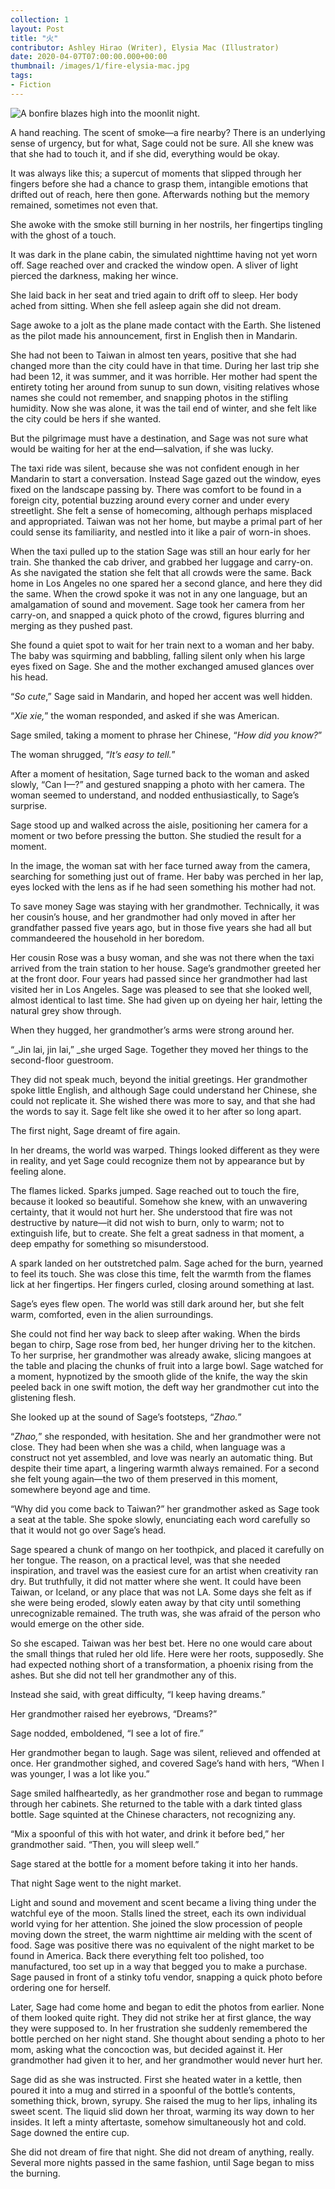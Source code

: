 ---
collection: 1
layout: Post
title: "火"
contributor: Ashley Hirao (Writer), Elysia Mac (Illustrator)
date: 2020-04-07T07:00:00.000+00:00
thumbnail: /images/1/fire-elysia-mac.jpg
tags: 
- Fiction
---
<div class="center">
    <img src="/images/1/fire-elysia-mac.jpg" 
        alt="A bonfire blazes high into the moonlit night."
        class="w650" />
</div>

A hand reaching. The scent of smoke—a fire nearby? There is an underlying sense of urgency, but for what, Sage could not be sure. All she knew was that she had to touch it, and if she did, everything would be okay.

It was always like this; a supercut of moments that slipped through her fingers before she had a chance to grasp them, intangible emotions that drifted out of reach, here then gone. Afterwards nothing but the memory remained, sometimes not even that.

She awoke with the smoke still burning in her nostrils, her fingertips tingling with the ghost of a touch.

It was dark in the plane cabin, the simulated nighttime having not yet worn off. Sage reached over and cracked the window open. A sliver of light pierced the darkness, making her wince.

She laid back in her seat and tried again to drift off to sleep. Her body ached from sitting. When she fell asleep again she did not dream.

Sage awoke to a jolt as the plane made contact with the Earth. She listened as the pilot made his announcement, first in English then in Mandarin.

She had not been to Taiwan in almost ten years, positive that she had changed more than the city could have in that time. During her last trip she had been 12, it was summer, and it was horrible. Her mother had spent the entirety toting her around from sunup to sun down, visiting relatives whose names she could not remember, and snapping photos in the stifling humidity. Now she was alone, it was the tail end of winter, and she felt like the city could be hers if she wanted.

But the pilgrimage must have a destination, and Sage was not sure what would be waiting for her at the end—salvation, if she was lucky.

The taxi ride was silent, because she was not confident enough in her Mandarin to start a conversation. Instead Sage gazed out the window, eyes fixed on the landscape passing by. There was comfort to be found in a foreign city, potential buzzing around every corner and under every streetlight. She felt a sense of homecoming, although perhaps misplaced and appropriated. Taiwan was not her home, but maybe a primal part of her could sense its familiarity, and nestled into it like a pair of worn-in shoes.

When the taxi pulled up to the station Sage was still an hour early for her train. She thanked the cab driver, and grabbed her luggage and carry-on. As she navigated the station she felt that all crowds were the same. Back home in Los Angeles no one spared her a second glance, and here they did the same. When the crowd spoke it was not in any one language, but an amalgamation of sound and movement. Sage took her camera from her carry-on, and snapped a quick photo of the crowd, figures blurring and merging as they pushed past.

She found a quiet spot to wait for her train next to a woman and her baby. The baby was squirming and babbling, falling silent only when his large eyes fixed on Sage. She and the mother exchanged amused glances over his head.

“​_So cute​_,” Sage said in Mandarin, and hoped her accent was well hidden.

“​_Xie xie,​_” the woman responded, and asked if she was American.

Sage smiled, taking a moment to phrase her Chinese, “​_How did you know?​_”

The woman shrugged, “​_It’s easy to tell.​_”

After a moment of hesitation, Sage turned back to the woman and asked slowly, “Can I—?” and gestured snapping a photo with her camera. The woman seemed to understand, and nodded enthusiastically, to Sage’s surprise.

Sage stood up and walked across the aisle, positioning her camera for a moment or two before pressing the button. She studied the result for a moment.

In the image, the woman sat with her face turned away from the camera, searching for something just out of frame. Her baby was perched in her lap, eyes locked with the lens as if he had seen something his mother had not.

To save money Sage was staying with her grandmother. Technically, it was her cousin’s house, and her grandmother had only moved in after her grandfather passed five years ago, but in those five years she had all but commandeered the household in her boredom.

Her cousin Rose was a busy woman, and she was not there when the taxi arrived from the train station to her house. Sage’s grandmother greeted her at the front door. Four years had passed since her grandmother had last visited her in Los Angeles. Sage was pleased to see that she looked well, almost identical to last time. She had given up on dyeing her hair, letting the natural grey show through.

When they hugged, her grandmother’s arms were strong around her.

“​_Jin lai, jin lai,” ​_she urged Sage. Together they moved her things to the second-floor guestroom.

They did not speak much, beyond the initial greetings. Her grandmother spoke little English, and although Sage could understand her Chinese, she could not replicate it. She wished there was more to say, and that she had the words to say it. Sage felt like she owed it to her after so long apart.

The first night, Sage dreamt of fire again.

In her dreams, the world was warped. Things looked different as they were in reality, and yet Sage could recognize them not by appearance but by feeling alone.

The flames licked. Sparks jumped. Sage reached out to touch the fire, because it looked so beautiful. Somehow she knew, with an unwavering certainty, that it would not hurt her. She understood that fire was not destructive by nature—it did not wish to burn, only to warm; not to extinguish life, but to create. She felt a great sadness in that moment, a deep empathy for something so misunderstood.

A spark landed on her outstretched palm. Sage ached for the burn, yearned to feel its touch. She was close this time, felt the warmth from the flames lick at her fingertips. Her fingers curled, closing around something at last.

Sage’s eyes flew open. The world was still dark around her, but she felt warm, comforted, even in the alien surroundings.

She could not find her way back to sleep after waking. When the birds began to chirp, Sage rose from bed, her hunger driving her to the kitchen. To her surprise, her grandmother was already awake, slicing mangoes at the table and placing the chunks of fruit into a large bowl. Sage watched for a moment, hypnotized by the smooth glide of the knife, the way the skin peeled back in one swift motion, the deft way her grandmother cut into the glistening flesh.

She looked up at the sound of Sage’s footsteps, “​_Zhao.​_”

“​_Zhao,​_” she responded, with hesitation. She and her grandmother were not close. They had been when she was a child, when language was a construct not yet assembled, and love was nearly an automatic thing. But despite their time apart, a lingering warmth always remained. For a second she felt young again—the two of them preserved in this moment, somewhere beyond age and time.

“Why did you come back to Taiwan?” her grandmother asked as Sage took a seat at the table. She spoke slowly, enunciating each word carefully so that it would not go over Sage’s head.

Sage speared a chunk of mango on her toothpick, and placed it carefully on her tongue. The reason, on a practical level, was that she needed inspiration, and travel was the easiest cure for an artist when creativity ran dry. But truthfully, it did not matter where she went. It could have been Taiwan, or Iceland, or any place that was not LA. Some days she felt as if she were being eroded, slowly eaten away by that city until something unrecognizable remained. The truth was, she was afraid of the person who would emerge on the other side.

So she escaped. Taiwan was her best bet. Here no one would care about the small things that ruled her old life. Here were her roots, supposedly. She had expected nothing short of a transformation, a phoenix rising from the ashes. But she did not tell her grandmother any of this.

Instead she said, with great difficulty, “I keep having dreams.”

Her grandmother raised her eyebrows, “Dreams?”

Sage nodded, emboldened, “I see a lot of fire.”

Her grandmother began to laugh. Sage was silent, relieved and offended at once. Her grandmother sighed, and covered Sage’s hand with hers, “When I was younger, I was a lot like you.”

Sage smiled halfheartedly, as her grandmother rose and began to rummage through her cabinets. She returned to the table with a dark tinted glass bottle. Sage squinted at the Chinese characters, not recognizing any.

“Mix a spoonful of this with hot water, and drink it before bed,” her grandmother said. “Then, you will sleep well.”

Sage stared at the bottle for a moment before taking it into her hands.

That night Sage went to the night market.

Light and sound and movement and scent became a living thing under the watchful eye of the moon. Stalls lined the street, each its own individual world vying for her attention. She joined the slow procession of people moving down the street, the warm nighttime air melding with the scent of food. Sage was positive there was no equivalent of the night market to be found in America. Back there everything felt too polished, too manufactured, too set up in a way that begged you to make a purchase. Sage paused in front of a stinky tofu vendor, snapping a quick photo before ordering one for herself.

Later, Sage had come home and began to edit the photos from earlier. None of them looked quite right. They did not strike her at first glance, the way they were supposed to. In her frustration she suddenly remembered the bottle perched on her night stand. She thought about sending a photo to her mom, asking what the concoction was, but decided against it. Her grandmother had given it to her, and her grandmother would never hurt her.

Sage did as she was instructed. First she heated water in a kettle, then poured it into a mug and stirred in a spoonful of the bottle’s contents, something thick, brown, syrupy. She raised the mug to her lips, inhaling its sweet scent. The liquid slid down her throat, warming its way down to her insides. It left a minty aftertaste, somehow simultaneously hot and cold. Sage downed the entire cup.

She did not dream of fire that night. She did not dream of anything, really. Several more nights passed in the same fashion, until Sage began to miss the burning.